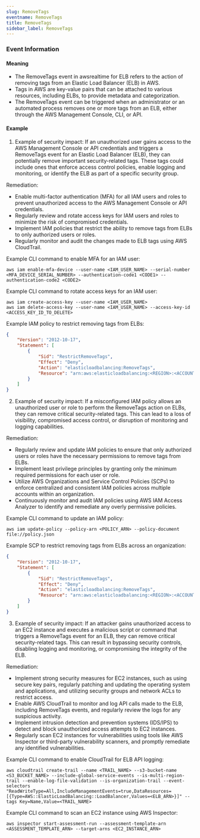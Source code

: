 ```yaml
--- 
slug: RemoveTags
eventname: RemoveTags
title: RemoveTags
sidebar_label: RemoveTags
---
```

                       

### Event Information

#### Meaning

- The RemoveTags event in awsrealtime for ELB refers to the action of removing tags from an Elastic Load Balancer (ELB) in AWS.
- Tags in AWS are key-value pairs that can be attached to various resources, including ELBs, to provide metadata and categorization.
- The RemoveTags event can be triggered when an administrator or an automated process removes one or more tags from an ELB, either through the AWS Management Console, CLI, or API.



#### Example

1. Example of security impact: If an unauthorized user gains access to the AWS Management Console or API credentials and triggers a RemoveTags event for an Elastic Load Balancer (ELB), they can potentially remove important security-related tags. These tags could include ones that enforce access control policies, enable logging and monitoring, or identify the ELB as part of a specific security group.

Remediation:
- Enable multi-factor authentication (MFA) for all IAM users and roles to prevent unauthorized access to the AWS Management Console or API credentials.
- Regularly review and rotate access keys for IAM users and roles to minimize the risk of compromised credentials.
- Implement IAM policies that restrict the ability to remove tags from ELBs to only authorized users or roles.
- Regularly monitor and audit the changes made to ELB tags using AWS CloudTrail. 

Example CLI command to enable MFA for an IAM user:
```
aws iam enable-mfa-device --user-name <IAM_USER_NAME> --serial-number <MFA_DEVICE_SERIAL_NUMBER> --authentication-code1 <CODE1> --authentication-code2 <CODE2>
```

Example CLI command to rotate access keys for an IAM user:
```
aws iam create-access-key --user-name <IAM_USER_NAME>
aws iam delete-access-key --user-name <IAM_USER_NAME> --access-key-id <ACCESS_KEY_ID_TO_DELETE>
```

Example IAM policy to restrict removing tags from ELBs:
```json
{
    "Version": "2012-10-17",
    "Statement": [
        {
            "Sid": "RestrictRemoveTags",
            "Effect": "Deny",
            "Action": "elasticloadbalancing:RemoveTags",
            "Resource": "arn:aws:elasticloadbalancing:<REGION>:<ACCOUNT_ID>:loadbalancer/<ELB_NAME>"
        }
    ]
}
```

2. Example of security impact: If a misconfigured IAM policy allows an unauthorized user or role to perform the RemoveTags action on ELBs, they can remove critical security-related tags. This can lead to a loss of visibility, compromised access control, or disruption of monitoring and logging capabilities.

Remediation:
- Regularly review and update IAM policies to ensure that only authorized users or roles have the necessary permissions to remove tags from ELBs.
- Implement least privilege principles by granting only the minimum required permissions for each user or role.
- Utilize AWS Organizations and Service Control Policies (SCPs) to enforce centralized and consistent IAM policies across multiple accounts within an organization.
- Continuously monitor and audit IAM policies using AWS IAM Access Analyzer to identify and remediate any overly permissive policies.

Example CLI command to update an IAM policy:
```
aws iam update-policy --policy-arn <POLICY_ARN> --policy-document file://policy.json
```

Example SCP to restrict removing tags from ELBs across an organization:
```json
{
    "Version": "2012-10-17",
    "Statement": [
        {
            "Sid": "RestrictRemoveTags",
            "Effect": "Deny",
            "Action": "elasticloadbalancing:RemoveTags",
            "Resource": "arn:aws:elasticloadbalancing:<REGION>:<ACCOUNT_ID>:loadbalancer/<ELB_NAME>"
        }
    ]
}
```

3. Example of security impact: If an attacker gains unauthorized access to an EC2 instance and executes a malicious script or command that triggers a RemoveTags event for an ELB, they can remove critical security-related tags. This can result in bypassing security controls, disabling logging and monitoring, or compromising the integrity of the ELB.

Remediation:
- Implement strong security measures for EC2 instances, such as using secure key pairs, regularly patching and updating the operating system and applications, and utilizing security groups and network ACLs to restrict access.
- Enable AWS CloudTrail to monitor and log API calls made to the ELB, including RemoveTags events, and regularly review the logs for any suspicious activity.
- Implement intrusion detection and prevention systems (IDS/IPS) to detect and block unauthorized access attempts to EC2 instances.
- Regularly scan EC2 instances for vulnerabilities using tools like AWS Inspector or third-party vulnerability scanners, and promptly remediate any identified vulnerabilities.

Example CLI command to enable CloudTrail for ELB API logging:
```
aws cloudtrail create-trail --name <TRAIL_NAME> --s3-bucket-name <S3_BUCKET_NAME> --include-global-service-events --is-multi-region-trail --enable-log-file-validation --is-organization-trail --event-selectors "ReadWriteType=All,IncludeManagementEvents=true,DataResources=[{Type=AWS::ElasticLoadBalancing::LoadBalancer,Values=<ELB_ARN>}]" --tags Key=Name,Value=<TRAIL_NAME>
```

Example CLI command to scan an EC2 instance using AWS Inspector:
```
aws inspector start-assessment-run --assessment-template-arn <ASSESSMENT_TEMPLATE_ARN> --target-arns <EC2_INSTANCE_ARN>
```

 